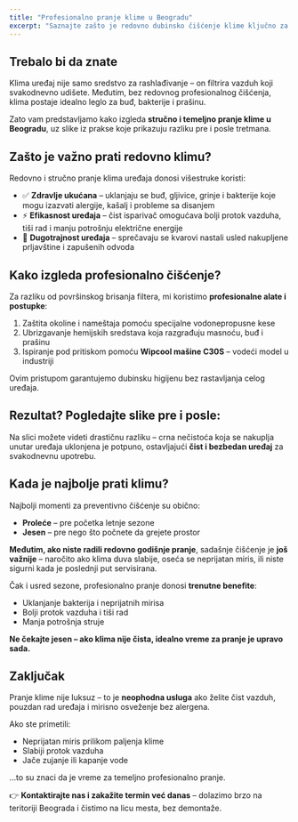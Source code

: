 ```yaml
---
title: "Profesionalno pranje klime u Beogradu"
excerpt: "Saznajte zašto je redovno dubinsko čišćenje klime ključno za zdravlje, efikasnost i dug vek trajanja uređaja – pogledajte slike pre i posle i saznajte kako izgleda pravi profesionalni tretman."
---
```



<div className="prose prose-lg max-w-none">

## Trebalo bi da znate

Klima uređaj nije samo sredstvo za rashlađivanje – on filtrira vazduh koji svakodnevno udišete. Međutim, bez redovnog profesionalnog čišćenja, klima postaje idealno leglo za buđ, bakterije i prašinu. 

Zato vam predstavljamo kako izgleda **stručno i temeljno pranje klime u Beogradu**, uz slike iz prakse koje prikazuju razliku pre i posle tretmana.

## Zašto je važno prati redovno klimu?

Redovno i stručno pranje klima uređaja donosi višestruke koristi:

- ✅ **Zdravlje ukućana** – uklanjaju se buđ, gljivice, grinje i bakterije koje mogu izazvati alergije, kašalj i probleme sa disanjem
- ⚡ **Efikasnost uređaja** – čist isparivač omogućava bolji protok vazduha, tiši rad i manju potrošnju električne energije
- 🔧 **Dugotrajnost uređaja** – sprečavaju se kvarovi nastali usled nakupljene prljavštine i zapušenih odvoda

## Kako izgleda profesionalno čišćenje?

<BlogImage src="/images/blog/kesa-na-klimi.jpg" alt="Postavljanje kese za ispiranje klime" />

Za razliku od površinskog brisanja filtera, mi koristimo **profesionalne alate i postupke**:

1. Zaštita okoline i nameštaja pomoću specijalne vodonepropusne kese
2. Ubrizgavanje hemijskih sredstava koja razgrađuju masnoću, buđ i prašinu
3. Ispiranje pod pritiskom pomoću **Wipcool mašine C30S** – vodeći model u industriji

<BlogImage src="/images/blog/wipcool-c30s.jpg" alt="Mašina za pranje klime Wipcool C30S" />

Ovim pristupom garantujemo dubinsku higijenu bez rastavljanja celog uređaja.

## Rezultat? Pogledajte slike pre i posle:

<BlogImage src="/images/blog/pre-posle-pranja.jpg" alt="Pre i posle pranja klime" />

Na slici možete videti drastičnu razliku – crna nečistoća koja se nakuplja unutar uređaja uklonjena je potpuno, ostavljajući **čist i bezbedan uređaj** za svakodnevnu upotrebu.

## Kada je najbolje prati klimu?

Najbolji momenti za preventivno čišćenje su obično:

- **Proleće** – pre početka letnje sezone
- **Jesen** – pre nego što počnete da grejete prostor

**Međutim, ako niste radili redovno godišnje pranje**, sadašnje čišćenje je **još važnije** – naročito ako klima duva slabije, oseća se neprijatan miris, ili niste sigurni kada je poslednji put servisirana.

Čak i usred sezone, profesionalno pranje donosi **trenutne benefite**:

- Uklanjanje bakterija i neprijatnih mirisa
- Bolji protok vazduha i tiši rad
- Manja potrošnja struje

**Ne čekajte jesen – ako klima nije čista, idealno vreme za pranje je upravo sada.**

## Zaključak

Pranje klime nije luksuz – to je **neophodna usluga** ako želite čist vazduh, pouzdan rad uređaja i mirisno osveženje bez alergena. 

Ako ste primetili:

- Neprijatan miris prilikom paljenja klime
- Slabiji protok vazduha
- Jače zujanje ili kapanje vode

...to su znaci da je vreme za temeljno profesionalno pranje.

👉 **Kontaktirajte nas i zakažite termin već danas** – dolazimo brzo na teritoriji Beograda i čistimo na licu mesta, bez demontaže.

</div>
